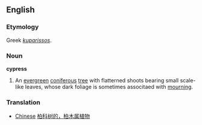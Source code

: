 ==English==

===Etymology===
Greek ''[[kuparissos]]''.

===Noun===
'''cypress'''
# An [[evergreen]] [[coniferous]] [[tree]] with flatterned shoots bearing small scale-like leaves, whose dark foliage is sometimes associtaed with [[mourning]].

===Translation===

*[[Chinese]] [[柏科树的，柏木属植物]]